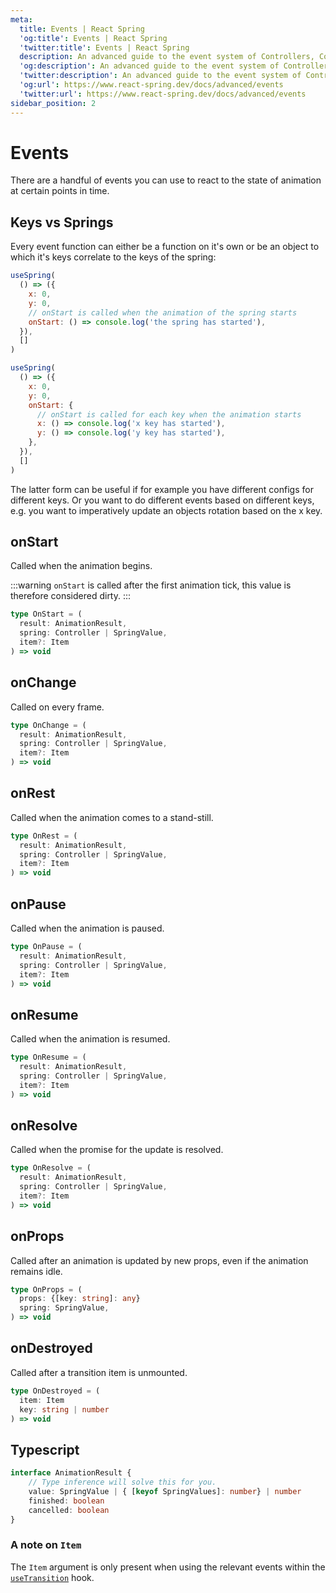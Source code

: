 ```yaml
---
meta:
  title: Events | React Spring
  'og:title': Events | React Spring
  'twitter:title': Events | React Spring
  description: An advanced guide to the event system of Controllers, Components & SpringValues in React Spring.
  'og:description': An advanced guide to the event system of Controllers, Components & SpringValues in React Spring.
  'twitter:description': An advanced guide to the event system of Controllers, Components & SpringValues in React Spring.
  'og:url': https://www.react-spring.dev/docs/advanced/events
  'twitter:url': https://www.react-spring.dev/docs/advanced/events
sidebar_position: 2
---
```




# Events

There are a handful of events you can use to react to the state of animation at certain points in time.

## Keys vs Springs

Every event function can either be a function on it's own or be an object to which it's keys correlate
to the keys of the spring:

```jsx line=5-6,15-19
useSpring(
  () => ({
    x: 0,
    y: 0,
    // onStart is called when the animation of the spring starts
    onStart: () => console.log('the spring has started'),
  }),
  []
)

useSpring(
  () => ({
    x: 0,
    y: 0,
    onStart: {
      // onStart is called for each key when the animation starts
      x: () => console.log('x key has started'),
      y: () => console.log('y key has started'),
    },
  }),
  []
)
```

The latter form can be useful if for example you have different configs for different keys.
Or you want to do different events based on different keys, e.g. you want to imperatively
update an objects rotation based on the x key.

## onStart

Called when the animation begins.

:::warning
`onStart` is called after the first animation tick, this value is therefore considered dirty.
:::

```ts
type OnStart = (
  result: AnimationResult,
  spring: Controller | SpringValue,
  item?: Item
) => void
```

## onChange

Called on every frame.

```ts
type OnChange = (
  result: AnimationResult,
  spring: Controller | SpringValue,
  item?: Item
) => void
```

## onRest

Called when the animation comes to a stand-still.

```ts
type OnRest = (
  result: AnimationResult,
  spring: Controller | SpringValue,
  item?: Item
) => void
```

## onPause

Called when the animation is paused.

```ts
type OnPause = (
  result: AnimationResult,
  spring: Controller | SpringValue,
  item?: Item
) => void
```

## onResume

Called when the animation is resumed.

```ts
type OnResume = (
  result: AnimationResult,
  spring: Controller | SpringValue,
  item?: Item
) => void
```

## onResolve

Called when the promise for the update is resolved.

```ts
type OnResolve = (
  result: AnimationResult,
  spring: Controller | SpringValue,
  item?: Item
) => void
```

## onProps

Called after an animation is updated by new props, even if the animation remains idle.

```ts
type OnProps = (
  props: {[key: string]: any}
  spring: SpringValue,
) => void
```

## onDestroyed

Called after a transition item is unmounted.

```ts
type OnDestroyed = (
  item: Item
  key: string | number
) => void
```

## Typescript

```ts
interface AnimationResult {
    // Type inference will solve this for you.
    value: SpringValue | { [keyof SpringValues]: number} | number
    finished: boolean
    cancelled: boolean
}
```

### A note on `Item`

The `Item` argument is only present when using the relevant events within the [`useTransition`](/docs/components/use-transition) hook.
